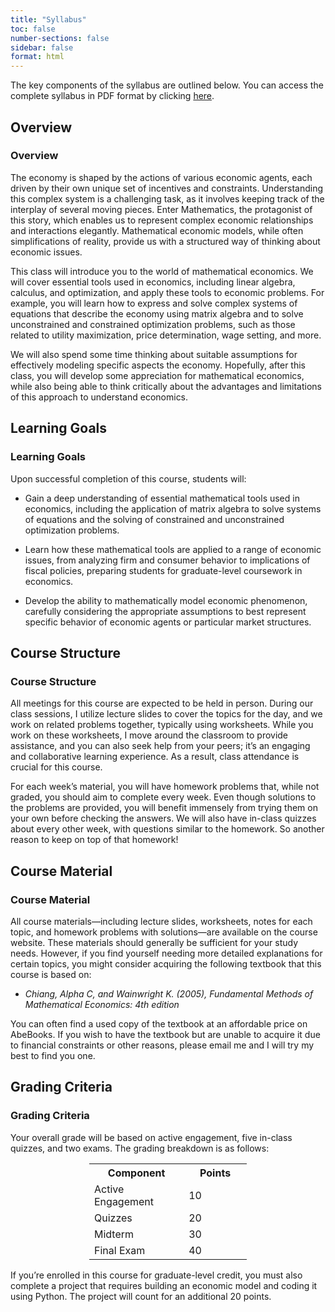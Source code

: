 ```yaml
---
title: "Syllabus"
toc: false
number-sections: false
sidebar: false
format: html
---
```


The key components of the syllabus are outlined below. You can access the complete syllabus in PDF format by clicking [here](Syllabus/Econ441-Syllabus.pdf).

::: {.panel-tabset}

## Overview
### Overview

The economy is shaped by the actions of various economic agents, each driven by their own unique set of incentives and constraints. Understanding this complex system is a challenging task, as it involves keeping track of the interplay of several moving pieces. Enter Mathematics, the protagonist of this story, which enables us to represent complex economic relationships and interactions elegantly. Mathematical economic models, while often simplifications of reality, provide us with a structured way of thinking about economic issues.

This class will introduce you to the world of mathematical economics. We will cover essential tools used in economics, including linear algebra, calculus, and optimization, and apply these tools to economic problems.  For example, you will learn how to express and solve complex systems of equations that describe the economy using matrix algebra and to solve unconstrained and constrained optimization problems, such as those related to utility maximization, price determination, wage setting, and more.

We will also spend some time thinking about suitable assumptions  for effectively modeling specific aspects the economy. Hopefully, after this class, you will develop some appreciation for mathematical economics, while also being able to think critically about the advantages and limitations of this approach to understand economics.

## Learning Goals
### Learning Goals
Upon successful completion of this course, students will:

- Gain a deep understanding of essential mathematical tools used in economics, including the application of matrix algebra to solve systems of equations and the solving of constrained and unconstrained optimization problems.
  
- Learn how these mathematical tools are applied to a range of economic issues, from analyzing firm and consumer behavior to implications of fiscal policies, preparing students for graduate-level coursework in economics.

- Develop the ability to mathematically model economic phenomenon, carefully considering the appropriate assumptions to best represent specific behavior of economic agents or particular market structures.

## Course Structure
### Course Structure

All meetings for this course are expected to be held in person. During our class sessions, I utilize lecture slides to cover the topics for the day, and we work on related problems together, typically using worksheets. While you work on these worksheets, I move around the classroom to provide assistance, and you can also seek help from your peers; it's an engaging and collaborative learning experience. As a result, class attendance is crucial for this course.

For each week's material, you will have homework problems that, while not graded, you should aim to complete every week. Even though solutions to the problems are provided, you will benefit immensely from trying them on your own before checking the answers. We will also have in-class quizzes about every other week, with questions similar to the homework. So another reason to keep on top of that homework!

## Course Material
### Course Material

All course materials—including lecture slides, worksheets, notes for each topic, and homework problems with solutions—are available on the course website. These materials should generally be sufficient for your study needs. However, if you find yourself needing more detailed explanations for certain topics, you might consider acquiring the following textbook that this course is based on:<br>

- *Chiang, Alpha C, and Wainwright K. (2005), Fundamental Methods of Mathematical Economics: 4th edition*

You can often find a used copy of the textbook at an affordable price on AbeBooks. If you wish to have the textbook but are unable to acquire it due to financial constraints or other reasons, please email me and I will try my best to find you one.


## Grading Criteria

### Grading Criteria

Your overall grade will be based on active engagement, five in-class quizzes, and two exams. The grading breakdown is as follows:

<table style="margin-left: auto; margin-right: auto; width: 50%;">
  <tr>
    <th style="width: 60%;">Component</th>
    <th style="width: 40%;">Points</th>
  </tr>
  <tr>
    <td>Active Engagement</td>
    <td>10</td>
  </tr>
  <tr>
    <td>Quizzes</td>
    <td>20</td>
  </tr>
  <tr>
    <td>Midterm</td>
    <td>30</td>
  </tr>
  <tr>
    <td>Final Exam</td>
    <td>40</td>
  </tr>
</table>

If you're enrolled in this course for graduate-level credit, you must also complete a project that requires building an economic model and coding it using Python. The project will count for an additional 20 points.

:::